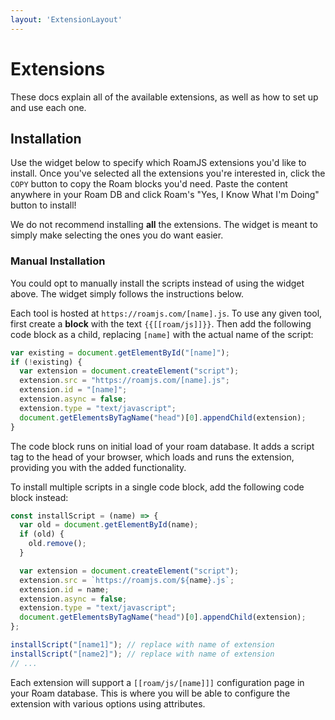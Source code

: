 ```yaml
---
layout: 'ExtensionLayout'
---
```



# Extensions

These docs explain all of the available extensions, as well as how to set up and use each one.

## Installation

Use the widget below to specify which RoamJS extensions you'd like to install. Once you've selected all the extensions you're interested in, click the `COPY` button to copy the Roam blocks you'd need. Paste the content anywhere in your Roam DB and click Roam's "Yes, I Know What I'm Doing" button to install!

<CopyCode />

We do not recommend installing **all** the extensions. The widget is meant to simply make selecting the ones you do want easier.

### Manual Installation

You could opt to manually install the scripts instead of using the widget above. The widget simply follows the instructions below.

Each tool is hosted at `https://roamjs.com/[name].js`. To use any given tool, first create a **block** with the text `{{[[roam/js]]}}`. Then add the following code block as a child, replacing `[name]` with the actual name of the script:

```js
var existing = document.getElementById("[name]");
if (!existing) {
  var extension = document.createElement("script");
  extension.src = "https://roamjs.com/[name].js";
  extension.id = "[name]";
  extension.async = false;
  extension.type = "text/javascript";
  document.getElementsByTagName("head")[0].appendChild(extension);
}
```

The code block runs on initial load of your roam database. It adds a script tag to the head of your browser, which loads and runs the extension, providing you with the added functionality.

To install multiple scripts in a single code block, add the following code block instead:

```javascript
const installScript = (name) => {
  var old = document.getElementById(name);
  if (old) {
    old.remove();
  }

  var extension = document.createElement("script");
  extension.src = `https://roamjs.com/${name}.js`;
  extension.id = name;
  extension.async = false;
  extension.type = "text/javascript";
  document.getElementsByTagName("head")[0].appendChild(extension);
};

installScript("[name1]"); // replace with name of extension
installScript("[name2]"); // replace with name of extension
// ...
```

Each extension will support a `[[roam/js/[name]]]` configuration page in your Roam database. This is where you will be able to configure the extension with various options using attributes.
